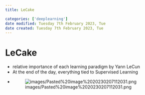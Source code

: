 ```yaml
---
title: LeCake

categories: ['deeplearning']
date modified: Tuesday 7th February 2023, Tue
date created: Tuesday 7th February 2023, Tue
---
```


# LeCake


- relative importance of each learning paradigm by Yann LeCun
- At the end of the day, everything tied to Supervised Learning
- ![images/Pasted%20image%2020230207112031.png](images/Pasted%20image%2020230207112031.png)



